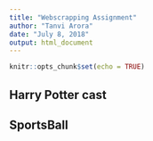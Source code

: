---
title: "Webscrapping Assignment"
author: "Tanvi Arora"
date: "July 8, 2018"
output: html_document
---

```{r setup, include=FALSE}
knitr::opts_chunk$set(echo = TRUE)
```

## Harry Potter cast



## SportsBall
